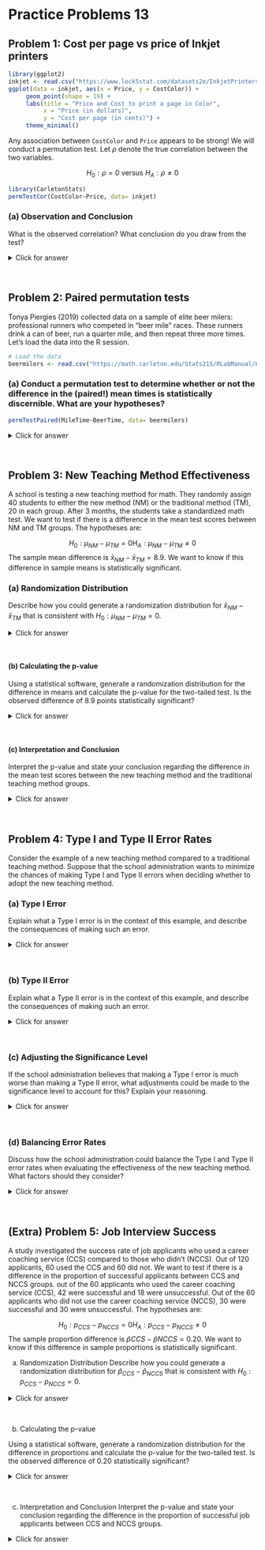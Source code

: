 # Practice Problems 13

## Problem 1: Cost per page vs price of Inkjet printers

```r
library(ggplot2)
inkjet <- read.csv("https://www.lock5stat.com/datasets2e/InkjetPrinters.csv") 
ggplot(data = inkjet, aes(x = Price, y = CostColor)) + 
     geom_point(shape = 19) +
     labs(title = "Price and Cost to print a page in Color",
          x = "Price (in dollars)",
          y = "Cost per page (in cents)") +
     theme_minimal()
```

Any association between `CostColor` and `Price` appears to be strong! We will conduct a permutation test. Let $\rho$ denote the true correlation between the two variables. 

$$H_0: \rho=0 \text { versus } H_A: \rho \neq 0$$



```r
library(CarletonStats)
permTestCor(CostColor~Price, data= inkjet)
```


### (a) Observation and Conclusion

What is the observed correlation? What conclusion do you draw from the test?

<details><summary><red>Click for answer</red></summary>
*Answer:* Since the p-value is less than the significance level, it means that the observed correlation of -0.6502 is highly unlikely to occur just by random chance under the null hypothesis. In this case, we would reject the null hypothesis and conclude that there is statistically discernible non-zero population correlation between the cost of color and price of inkjet printers.

</details><br>


## Problem 2: Paired permutation tests

Tonya Piergies (2019) collected data on a sample of elite beer milers: professional runners who competed in “beer mile” races. These runners drink a can of beer, run a quarter mile, and then repeat three more times.  Let's load the data into the R session.

```r
# Load the data
beermilers <- read.csv("https://math.carleton.edu/Stats215/RLabManual/BeerMilers.csv")
```

### (a) Conduct a permutation test to determine whether or not the difference in the (paired!) mean times is statistically discernible. What are your hypotheses?


```r
permTestPaired(MileTime~BeerTime, data= beermilers)
```


<details><summary><red>Click for answer</red></summary>
*Answer:*

Our hypotheses are:

1. Null Hypothesis $H_0$ : The paired mean differences between the two groups are 0 .
2. Alternative Hypothesis $H_a$ : The paired mean differences between the two groups are not 0 .

Given the very small p-value of 0.0001 (which is well below the common significance level of 0.05), we reject the null hypothesis. This suggests that there is a statistically significant difference in the paired mean times of 'MileTime' and 'BeerTime'. Thus, the data provides strong evidence to conclude that the difference in the paired mean times for 'MileTime' and 'BeerTime 'is not due to random chance but is statistically discernible.

</details><br>


## Problem 3: New Teaching Method Effectiveness

A school is testing a new teaching method for math. They randomly assign 40 students to either the new method (NM) or the traditional method (TM), 20 in each group. After 3 months, the students take a standardized math test. We want to test if there is a difference in the mean test scores between NM and TM groups. The hypotheses are:


$$H_0: \mu_{N M}-\mu_{T M}=0 \mathrm{H}_A: \mu_{NM} - \mu_{TM} \neq 0$$
The sample mean difference is $\bar{x}_{NM} - \bar{x}_{TM} = 8.9$. We want to know if this difference in sample means is statistically significant.

### (a) Randomization Distribution

Describe how you could generate a randomization distribution for $\bar{x}_{NM} - \bar{x}_{TM}$ that is consistent with $H_0: \mu_{NM} - \mu_{TM} = 0$.

<details><summary><red>Click for answer</red></summary>
*Answer:* To generate a randomization distribution for the sample proportion difference, we would randomly reassign the teaching method (new or traditional) to the classes. Under the null hypothesis, the proportion of students passing would be the same under either teaching method. For each reassignment, we would compute the sample proportion difference and plot it in the dotplot.

</details><br>

#### (b) Calculating the p-value

Using a statistical software, generate a randomization distribution for the difference in means and calculate the p-value for the two-tailed test. Is the observed difference of 8.9 points statistically significant?

<details><summary><red>Click for answer</red></summary>
*Answer:* The p-value is the proportion of resamples that have a difference of 8.9 or above. Depending on the generated randomization distribution, the p-value is 0.0002. This means is interpreted in terms of how likely it is to observe a difference of 8.9 or greater under the null hypothesis, which is 0.02%.


```r
library(CarletonStats)
teaching <- read_csv("https://raw.githubusercontent.com/deepbas/statdatasets/main/teaching_method.csv")
permTest(Math_Test_Score~Group, data= teaching)
```

</details><br>

#### (c) Interpretation and Conclusion

Interpret the p-value and state your conclusion regarding the difference in the mean test scores between the new teaching method and the traditional teaching method groups.

<details><summary><red>Click for answer</red></summary>
*Answer:* Since the p-value is less than the chosen significance level (e.g., 0.05), the results are statistically significant, and we would reject the null hypothesis in favor of the alternative. This would indicate that there is evidence suggesting the new teaching method is more effective than the traditional method. 


</details><br>


## Problem 4: Type I and Type II Error Rates

Consider the example of a new teaching method compared to a traditional teaching method. Suppose that the school administration wants to minimize the chances of making Type I and Type II errors when deciding whether to adopt the new teaching method.

### (a) Type I Error

Explain what a Type I error is in the context of this example, and describe the consequences of making such an error.

<details><summary><red>Click for answer</red></summary>
*Answer:* A Type I error occurs when we reject the null hypothesis when it's actually true. In this context, it means that we conclude the new teaching method is more effective than the traditional method when, in reality, there is no difference. The consequences of making a Type I error could include investing time and resources into a new teaching method that isn't actually more effective, leading to inefficient allocation of resources.

</details><br>

### (b) Type II Error

Explain what a Type II error is in the context of this example, and describe the consequences of making such an error.

<details><summary><red>Click for answer</red></summary>
*Answer:* A Type II error occurs when we fail to reject the null hypothesis when it's actually false. In this context, it means that we conclude that there is no difference between the new teaching method and the traditional method when, in reality, the new method is more effective. The consequences of making a Type II error could include missing out on the opportunity to improve students' learning outcomes by not adopting the more effective teaching method.

</details><br>

### (c) Adjusting the Significance Level

If the school administration believes that making a Type I error is much worse than making a Type II error, what adjustments could be made to the significance level to account for this? Explain your reasoning.

<details><summary><red>Click for answer</red></summary>
*Answer:* To decrease the chance of making a Type I error, the school administration could choose a smaller significance level, such as 0.01 instead of the typical 0.05. By using a smaller significance level, we require stronger evidence (smaller p-value) to reject the null hypothesis, thus reducing the probability of making a Type I error.

</details><br>

### (d) Balancing Error Rates

Discuss how the school administration could balance the Type I and Type II error rates when evaluating the effectiveness of the new teaching method. What factors should they consider?

<details><summary><red>Click for answer</red></summary>
*Answer:* Balancing the Type I and Type II error rates involves considering the consequences of each type of error and the desired level of confidence in the results. The administration should weigh the risks and benefits of adopting a new teaching method versus maintaining the traditional method. They should also consider factors such as the cost and feasibility of implementing the new method, as well as the potential impact on student learning outcomes. Ultimately, the administration should choose a significance level and sample size that balance the risks associated with Type I and Type II errors while taking into account practical constraints and priorities.

</details><br>

## (Extra) Problem 5: Job Interview Success

A study investigated the success rate of job applicants who used a career coaching service (CCS) compared to those who didn't (NCCS). Out of 120 applicants, 60 used the CCS and 60 did not. We want to test if there is a difference in the proportion of successful applicants between CCS and NCCS groups. out of the 60 applicants who used the career coaching service (CCS), 42 were successful and 18 were unsuccessful. Out of the 60 applicants who did not use the career coaching service (NCCS), 30 were successful and 30 were unsuccessful. The hypotheses are:

$$H_0: p_{C C S}-p_{N C C S}=0 H_A: p_{C C S}-p_{N C C S} \neq 0$$
The sample proportion difference is $\hat{p}{CCS} - \hat{p}{NCCS} = 0.20$. We want to know if this difference in sample proportions is statistically significant.


(a) Randomization Distribution
Describe how you could generate a randomization distribution for $\hat{p}_{CCS} - \hat{p}_{NCCS}$ that is consistent with $H_0: p_{CCS} - p_{NCCS} = 0$.

<details><summary><red>Click for answer</red></summary>
*Answer:* To generate a randomization distribution for the sample proportion difference, we would randomly reassign the group (CCS or NCCS) to the job applicants. Under the null hypothesis, the proportion of successful applicants would be the same for both groups. For each reassignment, we would compute the sample proportion difference and plot it in the dotplot.

</details><br>

(b) Calculating the p-value

Using a statistical software, generate a randomization distribution for the difference in proportions and calculate the p-value for the two-tailed test. Is the observed difference of 0.20 statistically significant?

<details><summary><red>Click for answer</red></summary>
*Answer:* Using *Statkey* to generate a randomization distribution for the difference in proportions and observing the p-value for the two-tailed test, we can compare the p-value to a chosen significance level (e.g., 0.05) to determine if the observed difference of 0.20 is statistically significant. If the p-value is less than the significance level, the observed difference is statistically significant; otherwise, it is not. The p-value based on this randomization distribution under null hypothesis is $2 \times 0.018 = 0.036$. So, the observed difference of 0.020 is statistically significant.

<center>
<img src="data/teaching_methods.png" width="140%" height="120%"><br>
</center>

</details><br>

(c) Interpretation and Conclusion
Interpret the p-value and state your conclusion regarding the difference in the proportion of successful job applicants between CCS and NCCS groups.

<details><summary><red>Click for answer</red></summary>
*Answer:* Since the p-value is less than the significance level, it means that the observed difference of 0.20 would occur with low chance under the null hypothesis. In this case, we would reject the null hypothesis and conclude that there is a statistically significant difference in the proportion of successful job applicants between CCS and NCCS groups. 

</details><br>



